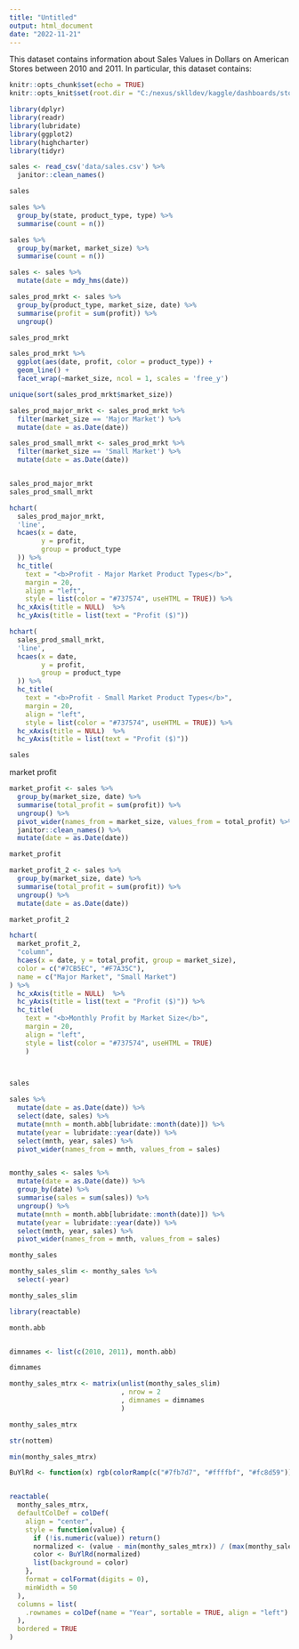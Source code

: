 ```yaml
---
title: "Untitled"
output: html_document
date: "2022-11-21"
---
```


This dataset contains information about Sales Values in Dollars on American Stores between 2010 and 2011. In particular, this dataset contains:

```r

knitr::opts_chunk$set(echo = TRUE)
knitr::opts_knit$set(root.dir = "C:/nexus/sklldev/kaggle/dashboards/store_sales")

```


```r

library(dplyr)
library(readr)
library(lubridate)
library(ggplot2)
library(highcharter)
library(tidyr)


```


```r

sales <- read_csv('data/sales.csv') %>% 
  janitor::clean_names()

```

```r

sales


```


```r

sales %>% 
  group_by(state, product_type, type) %>% 
  summarise(count = n())


```



```r

sales %>% 
  group_by(market, market_size) %>% 
  summarise(count = n())

```



```r

sales <- sales %>% 
  mutate(date = mdy_hms(date))

```


```r

sales_prod_mrkt <- sales %>% 
  group_by(product_type, market_size, date) %>% 
  summarise(profit = sum(profit)) %>% 
  ungroup()

sales_prod_mrkt

```


```r

sales_prod_mrkt %>% 
  ggplot(aes(date, profit, color = product_type)) +
  geom_line() +
  facet_wrap(~market_size, ncol = 1, scales = 'free_y')


```



```r


unique(sort(sales_prod_mrkt$market_size))

sales_prod_major_mrkt <- sales_prod_mrkt %>% 
  filter(market_size == 'Major Market') %>% 
  mutate(date = as.Date(date))

sales_prod_small_mrkt <- sales_prod_mrkt %>% 
  filter(market_size == 'Small Market') %>% 
  mutate(date = as.Date(date))


sales_prod_major_mrkt
sales_prod_small_mrkt

```




```r


hchart(
  sales_prod_major_mrkt,
  'line', 
  hcaes(x = date, 
        y = profit,
        group = product_type
  )) %>% 
  hc_title(
    text = "<b>Profit - Major Market Product Types</b>",
    margin = 20,
    align = "left",
    style = list(color = "#737574", useHTML = TRUE)) %>% 
  hc_xAxis(title = NULL)  %>% 
  hc_yAxis(title = list(text = "Profit ($)"))

```




```r


hchart(
  sales_prod_small_mrkt,
  'line', 
  hcaes(x = date, 
        y = profit,
        group = product_type
  )) %>% 
  hc_title(
    text = "<b>Profit - Small Market Product Types</b>",
    margin = 20,
    align = "left",
    style = list(color = "#737574", useHTML = TRUE)) %>% 
  hc_xAxis(title = NULL)  %>% 
  hc_yAxis(title = list(text = "Profit ($)"))


```



```r

sales


```


market profit


```r

market_profit <- sales %>% 
  group_by(market_size, date) %>% 
  summarise(total_profit = sum(profit)) %>% 
  ungroup() %>% 
  pivot_wider(names_from = market_size, values_from = total_profit) %>% 
  janitor::clean_names() %>% 
  mutate(date = as.Date(date))

market_profit

```






```r

market_profit_2 <- sales %>% 
  group_by(market_size, date) %>% 
  summarise(total_profit = sum(profit)) %>% 
  ungroup() %>% 
  mutate(date = as.Date(date))

market_profit_2

```


```r

hchart(
  market_profit_2, 
  "column",
  hcaes(x = date, y = total_profit, group = market_size),
  color = c("#7CB5EC", "#F7A35C"),
  name = c("Major Market", "Small Market")
) %>% 
  hc_xAxis(title = NULL)  %>% 
  hc_yAxis(title = list(text = "Profit ($)")) %>% 
  hc_title(
    text = "<b>Monthly Profit by Market Size</b>",
    margin = 20,
    align = "left",
    style = list(color = "#737574", useHTML = TRUE)
    ) 

  
```

```r


sales

```


```r

sales %>% 
  mutate(date = as.Date(date)) %>% 
  select(date, sales) %>% 
  mutate(mnth = month.abb[lubridate::month(date)]) %>% 
  mutate(year = lubridate::year(date)) %>% 
  select(mnth, year, sales) %>% 
  pivot_wider(names_from = mnth, values_from = sales)



```


```r

monthy_sales <- sales %>% 
  mutate(date = as.Date(date)) %>% 
  group_by(date) %>% 
  summarise(sales = sum(sales)) %>% 
  ungroup() %>% 
  mutate(mnth = month.abb[lubridate::month(date)]) %>% 
  mutate(year = lubridate::year(date)) %>% 
  select(mnth, year, sales) %>% 
  pivot_wider(names_from = mnth, values_from = sales)

monthy_sales

```


```r

monthy_sales_slim <- monthy_sales %>% 
  select(-year)

monthy_sales_slim

```




```r

library(reactable)

month.abb


dimnames <- list(c(2010, 2011), month.abb)

dimnames

```


```r

monthy_sales_mtrx <- matrix(unlist(monthy_sales_slim)
                            , nrow = 2
                            , dimnames = dimnames
                            )

monthy_sales_mtrx

```


```r

str(nottem)

min(monthy_sales_mtrx)

```



```r


BuYlRd <- function(x) rgb(colorRamp(c("#7fb7d7", "#ffffbf", "#fc8d59"))(x), maxColorValue = 255)


reactable(
  monthy_sales_mtrx,
  defaultColDef = colDef(
    align = "center",
    style = function(value) {
      if (!is.numeric(value)) return()
      normalized <- (value - min(monthy_sales_mtrx)) / (max(monthy_sales_mtrx) - min(monthy_sales_mtrx))
      color <- BuYlRd(normalized)
      list(background = color)
    },
    format = colFormat(digits = 0),
    minWidth = 50
  ),
  columns = list(
    .rownames = colDef(name = "Year", sortable = TRUE, align = "left")
  ),
  bordered = TRUE
)



```




```r




```












